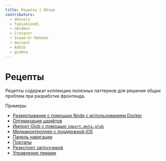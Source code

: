 ```yaml
---
title: Рецепты | Обзор
contributors:
  - mhevery
  - fabiobiondi
  - n8sabes
  - Craiqser
  - Inaam-Ur-Rehman
  - maiieul
  - Adbib
  - gioboa
---
```


# Рецепты

Рецепты содержат коллекцию полезных паттернов для решения общих проблем при разработке фронтенда.

Примеры:

- [Развертывание с помощью Node с использованием Docker](./node-docker-deploy)
- [Оптимизация шрифтов](./fonts)
- [Импорт Glob с помощью `import.meta.glob`](./glob-import/)
- [Медиаконтроллер с поддержкой iOS](./mediaController/)
- [Панель навигации](./nav-link/)
- [Порталы](./portals/)
- [Реэкспорт загрузчиков](./re-exporting-loaders/)
- [Управление темами](./theme-management/)
